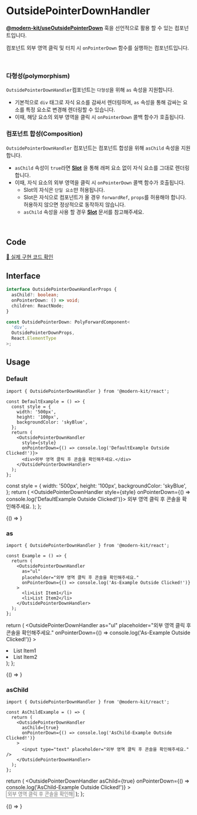 
# OutsidePointerDownHandler

**[@modern-kit/useOutsidePointerDown](https://modern-agile-team.github.io/modern-kit/docs/react/hooks/useOutsidePointerDown)** 훅을 선언적으로 활용 할 수 있는 컴포넌트입니다.

컴포넌트 외부 영역 클릭 및 터치 시 `onPointerDown` 함수를 실행하는 컴포넌트입니다.

<br />

### 다형성(polymorphism)
`OutsidePointerDownHandler`컴포넌트는 `다형성`을 위해 `as` 속성을 지원합니다.

- 기본적으로 `div` 태그로 자식 요소를 감싸서 렌더링하며, `as` 속성을 통해 감싸는 요소를 특정 요소로 변경해 렌더링할 수 있습니다.
- 이때, 해당 요소의 외부 영역을 클릭 시 `onPointerDown` 콜백 함수가 호출됩니다.

### 컴포넌트 합성(Composition)
`OutsidePointerDownHandler` 컴포넌트는 컴포넌트 합성을 위해 `asChild` 속성을 지원합니다.

- `asChild` 속성이 `true`라면 **[Slot](https://modern-agile-team.github.io/modern-kit/docs/react/components/Slot)** 을 통해 래퍼 요소 없이 자식 요소를 그대로 렌더링합니다.
- 이때, 자식 요소의 외부 영역을 클릭 시 `onPointerDown` 콜백 함수가 호출됩니다.
  - Slot의 자식은 `단일 요소`만 허용됩니다.
  - Slot은 자식으로 컴포넌트가 올 경우 `forwardRef`, `props`를 허용해야 합니다. 허용하지 않으면 정상적으로 동작하지 않습니다.
  - `asChild` 속성을 사용 할 경우 **[Slot](https://modern-agile-team.github.io/modern-kit/docs/react/components/Slot)** 문서를 참고해주세요.

<br />

## Code
[🔗 실제 구현 코드 확인](https://github.com/modern-agile-team/modern-kit/blob/main/packages/react/src/components/OutsidePointerDownHandler/index.tsx)

## Interface
```ts title="typescript"
interface OutsidePointerDownHandlerProps {
  asChild?: boolean;
  onPointerDown: () => void;
  children: ReactNode;
}
```
```ts title="typescript"
const OutsidePointerDown: PolyForwardComponent<
  'div',
  OutsidePointerDownProps,
  React.ElementType
>;
```

## Usage
### Default
```tsx title="typescript"
import { OutsidePointerDownHandler } from '@modern-kit/react';

const DefaultExample = () => {
  const style = {
    width: '500px',
    height: '100px',
    backgroundColor: 'skyBlue',
  };
  return (
    <OutsidePointerDownHandler
      style={style}
      onPointerDown={() => console.log('DefaultExample Outside Clicked!')}>
      <div>외부 영역 클릭 후 콘솔을 확인해주세요.</div>
    </OutsidePointerDownHandler>
  );
};
```

  const style = {
    width: '500px',
    height: '100px',
    backgroundColor: 'skyBlue',
  };
  return (
    <OutsidePointerDownHandler
      style={style}
      onPointerDown={() => console.log('DefaultExample Outside Clicked!')}>
      외부 영역 클릭 후 콘솔을 확인해주세요.
    </OutsidePointerDownHandler>
  );
};


<BrowserOnly>
  {() => <DefaultExample />}
</BrowserOnly>

<br />

### as
```tsx title="typescript"
import { OutsidePointerDownHandler } from '@modern-kit/react';

const Example = () => {
  return (
    <OutsidePointerDownHandler
      as="ul"
      placeholder="외부 영역 클릭 후 콘솔을 확인해주세요."
      onPointerDown={() => console.log('As-Example Outside Clicked!')}
    >
      <li>List Item1</li>
      <li>List Item2</li>
    </OutsidePointerDownHandler>
  );
};
```

  return (
    <OutsidePointerDownHandler
      as="ul"
      placeholder="외부 영역 클릭 후 콘솔을 확인해주세요."
      onPointerDown={() => console.log('As-Example Outside Clicked!')}
    >
      <li>List Item1</li>
      <li>List Item2</li>
    </OutsidePointerDownHandler>
  );
};

<BrowserOnly>
  {() => <AsExample />}
</BrowserOnly>

### asChild
```tsx title="typescript"
import { OutsidePointerDownHandler } from '@modern-kit/react';

const AsChildExample = () => {
  return (
    <OutsidePointerDownHandler
      asChild={true}
      onPointerDown={() => console.log('AsChild-Example Outside Clicked!')}
    >
      <input type="text" placeholder="외부 영역 클릭 후 콘솔을 확인해주세요." />
    </OutsidePointerDownHandler>
  );
};
```

  return (
    <OutsidePointerDownHandler
      asChild={true}
      onPointerDown={() => console.log('AsChild-Example Outside Clicked!')}
    >
      <input type="text" placeholder="외부 영역 클릭 후 콘솔을 확인해주세요." />
    </OutsidePointerDownHandler>
  );
};

<BrowserOnly>
  {() => <AsChildExample />}
</BrowserOnly>

